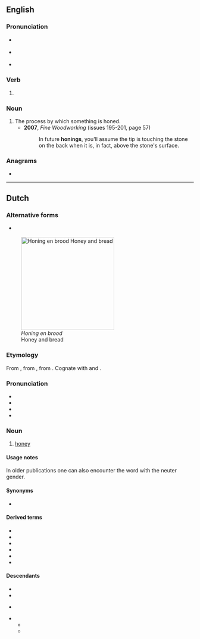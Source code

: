 ==English==

===Pronunciation===
* {{a|GA}} {{IPA|en|/ˈhoʊnɪŋ/}}
* {{a|RP}} {{IPA|en|/ˈhəʊnɪŋ/}}
* {{rhymes|en|oʊnɪŋ|əʊnɪŋ|s=2}}

===Verb===
{{head|en|verb form}}

# {{present participle of|en|hone|nocat=1}}

===Noun===
{{en-noun}}

# The process by which something is honed.
#* '''2007''', ''Fine Woodworking'' (issues 195-201, page 57)
#*: In future '''honings''', you'll assume the tip is touching the stone on the back when it is, in fact, above the stone's surface.

===Anagrams===
* {{anagrams|en|a=ghinno|nigh on}}

----

==Dutch==
{{wikipedia|lang=nl}}

===Alternative forms===
* {{l|nl|honig}} {{q|dialectal|archaic}}
[[Image:Runny hunny.jpg|thumb|250px|''Honing en brood''<br>Honey and bread]]

===Etymology===
From {{inh|nl|dum|honinch||honey}}, from {{inh|nl|odt|honing}}, from {{der|nl|gem-pro|*hunangą}}. Cognate with {{cog|en|honey|}} and {{cog|de|Honig|}}.

===Pronunciation===
* {{IPA|nl|/ˈɦoː.nɪŋ/}}
* {{audio|nl|Nl-honing.ogg|audio}}
* {{hyphenation|nl|ho|ning}}
* {{rhyme|nl|oːnɪŋ}}

===Noun===
{{nl-noun|m|-|-}}

# [[honey]]

====Usage notes====
In older publications one can also encounter the word with the neuter gender.

====Synonyms====
* {{l|nl|zeem}}

====Derived terms====
* {{l|nl|bijenhoning}}
* {{l|nl|bloemenhoning}}
* {{l|nl|honingbeer}}
* {{l|nl|honingbij}}
* {{l|nl|honingkoek}}
* {{l|nl|honingraat}}

====Descendants====
* {{desc|af|heuning}}
* {{desc|dcr|henig|honing}}
* {{desc|bor=1|pap|honing|heinik}} {{q|dated}}
* {{desc|srn|oni|bor=1|unc=1}}
** {{desc|djk|oniki|bor=1}}
** {{desc|srm|honi|bor=1}}